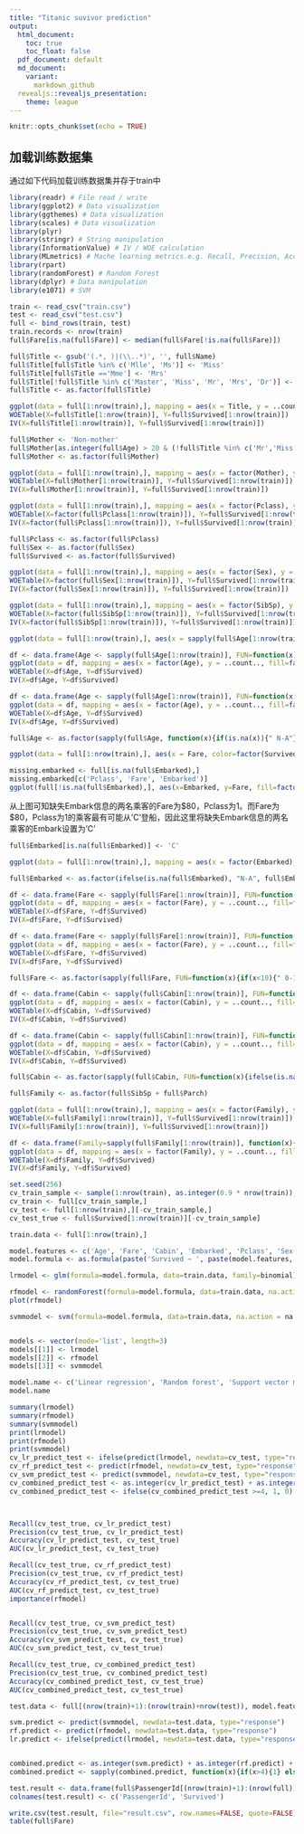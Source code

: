 ```yaml
---
title: "Titanic suvivor prediction"
output:
  html_document: 
    toc: true
    toc_float: false
  pdf_document: default
  md_document:
    variant:
      markdown_github
  revealjs::revealjs_presentation: 
    theme: league
---
```


```r
knitr::opts_chunk$set(echo = TRUE)
```




## 

## 加载训练数据集
通过如下代码加载训练数据集并存于train中

```r
library(readr) # File read / write
library(ggplot2) # Data visualization
library(ggthemes) # Data visualization
library(scales) # Data visualization
library(plyr)
library(stringr) # String manipulation
library(InformationValue) # IV / WOE calculation
library(MLmetrics) # Mache learning metrics.e.g. Recall, Precision, Accuracy, AUC
library(rpart)
library(randomForest) # Random Forest
library(dplyr) # Data manipulation
library(e1071) # SVM
```


```r
train <- read_csv("train.csv")
test <- read_csv("test.csv")
full <- bind_rows(train, test)
train.records <- nrow(train)
full$Fare[is.na(full$Fare)] <- median(full$Fare[!is.na(full$Fare)])
```




```r
full$Title <- gsub('(.*, )|(\\..*)', '', full$Name)
full$Title[full$Title %in% c('Mlle', 'Ms')] <- 'Miss'
full$Title[full$Title =='Mme'] <- 'Mrs'
full$Title[!full$Title %in% c('Master', 'Miss', 'Mr', 'Mrs', 'Dr')] <- 'Others'
full$Title <- as.factor(full$Title)
```


```r
ggplot(data = full[1:nrow(train),], mapping = aes(x = Title, y = ..count.., fill=factor(Survived))) + geom_bar(stat = "count", position='dodge') + labs(title = "How Title impact survivor", x = "Title", y = "Count", fill = "Survived")
WOETable(X=full$Title[1:nrow(train)], Y=full$Survived[1:nrow(train)])
IV(X=full$Title[1:nrow(train)], Y=full$Survived[1:nrow(train)])
```




```r
full$Mother <- 'Non-mother'
full$Mother[as.integer(full$Age) > 20 & (!full$Title %in% c('Mr','Miss')) & as.integer(full$Parch) > 0] <- 'Mother'
full$Mother <- as.factor(full$Mother)

ggplot(data = full[1:nrow(train),], mapping = aes(x = factor(Mother), y = ..count.., fill=factor(Survived))) + geom_bar(stat = "count", position='dodge') + labs(title = "How Mother impact survivor", x = "Mother", y = "Count", fill = "Survived")
WOETable(X=full$Mother[1:nrow(train)], Y=full$Survived[1:nrow(train)])
IV(X=full$Mother[1:nrow(train)], Y=full$Survived[1:nrow(train)])
```







```r
ggplot(data = full[1:nrow(train),], mapping = aes(x = factor(Pclass), y = ..count.., fill=factor(Survived))) + geom_bar(stat = 'count', width = 0.5, position = position_dodge(1)) + labs(title = "How Pclass impact survivor", x = "Pclass", y = "Count", fill = "Survived")
WOETable(X=factor(full$Pclass[1:nrow(train)]), Y=full$Survived[1:nrow(train)])
IV(X=factor(full$Pclass[1:nrow(train)]), Y=full$Survived[1:nrow(train)])
```






```r
full$Pclass <- as.factor(full$Pclass)
full$Sex <- as.factor(full$Sex)
full$Survived <- as.factor(full$Survived)
```






```r
ggplot(data = full[1:nrow(train),], mapping = aes(x = factor(Sex), y = ..count.., fill=factor(Survived))) + geom_bar(stat = 'count', position='dodge') + labs(title = "How Sex impact survivor", x = "Sex", y = "Count", fill = "Survived")
WOETable(X=factor(full$Sex[1:nrow(train)]), Y=full$Survived[1:nrow(train)])
IV(X=factor(full$Sex[1:nrow(train)]), Y=full$Survived[1:nrow(train)])
```





```r
ggplot(data = full[1:nrow(train),], mapping = aes(x = factor(SibSp), y = ..count.., fill=factor(Survived))) + geom_bar(stat = 'count', position='dodge') + labs(title = "How SibSp impact survivor", x = "Sibsp", y = "Count", fill = "Survived")
WOETable(X=factor(full$SibSp[1:nrow(train)]), Y=full$Survived[1:nrow(train)])
IV(X=factor(full$SibSp[1:nrow(train)]), Y=full$Survived[1:nrow(train)])
```





```r
ggplot(data = full[1:nrow(train),], aes(x = sapply(full$Age[1:nrow(train)], function(x){ifelse(is.na(x), 100, x)}), color=factor(Survived))) + geom_line(aes(file=..count..), stat = 'bin', binwidth=3)  + labs(title = "How Age impact survivor", x = "Age", y = "Count", fill = "Survived")
```





```r
df <- data.frame(Age <- sapply(full$Age[1:nrow(train)], FUN=function(x){if(is.na(x)){" NA"} else if(x < 15){"0-15"} else if (x < 35) {" 15-35"} else if(x < 60) {" 35-60"}  else {"60"}}), Survived <- full$Survived[1:nrow(train)])
ggplot(data = df, mapping = aes(x = factor(Age), y = ..count.., fill=factor(Survived))) + geom_bar(stat = "count", position='dodge') + labs(title = "How Age impact survivor", x = "Age", y = "Count", fill = "Survived")
WOETable(X=df$Age, Y=df$Survived)
IV(X=df$Age, Y=df$Survived)
```





```r
df <- data.frame(Age <- sapply(full$Age[1:nrow(train)], FUN=function(x){if((!is.na(x)) && (x<18)){"teenager"} else {"adult"}}), Survived <- full$Survived[1:nrow(train)])
ggplot(data = df, mapping = aes(x = factor(Age), y = ..count.., fill=factor(Survived))) + geom_bar(stat = "count", position='dodge') + labs(title = "How Age impact survivor", x = "Age", y = "Count", fill = "Survived")
WOETable(X=df$Age, Y=df$Survived)
IV(X=df$Age, Y=df$Survived)
```



```r
full$Age <- as.factor(sapply(full$Age, function(x){if(is.na(x)){" N-A"} else if(x < 15){"0-15"} else if (x < 35) {" 15-35"} else if(x < 60) {" 35-60"}  else {"old"}}))
```








```r
ggplot(data = full[1:nrow(train),], aes(x = Fare, color=factor(Survived))) + geom_line(aes(file=..count..), stat = 'bin', binwidth=100)  + labs(title = "How Fare impace survivor", x = "Fare", y = "Count", fill = "Survived")
```





```r
missing.embarked <- full[is.na(full$Embarked),]
missing.embarked[c('Pclass', 'Fare', 'Embarked')]
ggplot(full[!is.na(full$Embarked),], aes(x=Embarked, y=Fare, fill=factor(Pclass))) + geom_boxplot() + geom_hline(aes(yintercept=80), color='red', linetype='dashed', lwd=2) + scale_y_continuous(labels=dollar_format()) + theme_few()
```



从上图可知缺失Embark信息的两名乘客的Fare为$80，Pclass为1。而Fare为$80，Pclass为1的乘客最有可能从'C'登船，因此这里将缺失Embark信息的两名乘客的Embark设置为'C'


```r
full$Embarked[is.na(full$Embarked)] <- 'C'
```






```r
ggplot(data = full[1:nrow(train),], mapping = aes(x = factor(Embarked), y = ..count.., fill=factor(Survived))) + geom_bar(stat = "count", position='dodge') + labs(title = "How Pclass impact survivor", x = "Embarked", y = "Count", fill = "Survived")
```




```r
full$Embarked <- as.factor(ifelse(is.na(full$Embarked), "N-A", full$Embarked))
```





```r
df <- data.frame(Fare <- sapply(full$Fare[1:nrow(train)], FUN=function(x){if(x<20){" 0-20"} else if (x < 40) {" 20-40"} else if(x<60){" 40-60"} else if(x < 80){" 60-80"} else if (x< 100){" 80-100"}else if(x < 200){"100-200"} else if(x < 300) {"200-300"} else if (x<400){"300-400"} else {"400-10000"}}), Survived <- full$Survived[1:nrow(train)])
ggplot(data = df, mapping = aes(x = factor(Fare), y = ..count.., fill=factor(Survived))) + geom_bar(stat = "count", position='dodge') + labs(title = "How Fare impact survivor", x = "Fare", y = "Count", fill = "Survived")
WOETable(X=df$Fare, Y=df$Survived)
IV(X=df$Fare, Y=df$Survived)
```






```r
df <- data.frame(Fare <- sapply(full$Fare[1:nrow(train)], FUN=function(x){if(x<10){" 0-10"} else if (x < 20) {" 10-20"} else if(x<30){" 20-30"} else if(x < 40){" 30-40"} else if(x<50){" 40-50"} else if(x < 60){" 50-60"} else if(x<70){" 60-70"} else if(x < 80){" 70-80"} else if(x<90){" 80-90"} else if (x< 100){" 80-100"}else if(x < 200){"100-200"} else if(x < 300) {"200-300"} else if (x<400){"300-400"} else {"400-10000"}}), Survived <- full$Survived[1:nrow(train)])
ggplot(data = df, mapping = aes(x = factor(Fare), y = ..count.., fill=factor(Survived))) + geom_bar(stat = "count", position='dodge') + labs(title = "How Fare impact survivor", x = "Fare", y = "Count", fill = "Survived")
WOETable(X=df$Fare, Y=df$Survived)
IV(X=df$Fare, Y=df$Survived)
```


```r
full$Fare <- as.factor(sapply(full$Fare, FUN=function(x){if(x<10){" 0-10"} else if (x < 20) {" 10-20"} else if(x<30){" 20-30"} else if(x < 40){" 30-40"} else if(x<50){" 40-50"} else if(x < 60){" 50-60"} else if(x<70){" 60-70"} else if(x < 80){" 70-80"} else if(x<90){" 80-90"} else if (x< 100){" 90-100"}else if(x < 200){"100-200"} else if(x < 300) {"200-300"} else if (x<400){"300-400"} else {"400-10000"}}))
```














```r
df <- data.frame(Cabin <- sapply(full$Cabin[1:nrow(train)], FUN=function(x){ifelse(is.na(x), "X", "Y")}), Survived <- full$Survived[1:nrow(train)])
ggplot(data = df, mapping = aes(x = factor(Cabin), y = ..count.., fill=factor(Survived))) + geom_bar(stat = "count", position='dodge') + labs(title = "How Cabin impact survivor", x = "Cabin", y = "Count", fill = "Survived")
WOETable(X=df$Cabin, Y=df$Survived)
IV(X=df$Cabin, Y=df$Survived)
```




```r
df <- data.frame(Cabin <- sapply(full$Cabin[1:nrow(train)], FUN=function(x){ifelse(is.na(x), "X", str_sub(x, start=1, end=1))}), Survived <- full$Survived[1:nrow(train)])
ggplot(data = df, mapping = aes(x = factor(Cabin), y = ..count.., fill=factor(Survived))) + geom_bar(stat = "count", position='dodge') + labs(title = "How Cabin impact survivor", x = "Cabin", y = "Count", fill = "Survived")
WOETable(X=df$Cabin, Y=df$Survived)
IV(X=df$Cabin, Y=df$Survived)
```



```r
full$Cabin <- as.factor(sapply(full$Cabin, FUN=function(x){ifelse(is.na(x), "X", str_sub(x, start=1, end=1))}))
```









```r
full$Family <- as.factor(full$SibSp + full$Parch)
```


```r
ggplot(data = full[1:nrow(train),], mapping = aes(x = factor(Family), y = ..count.., fill=factor(Survived))) + geom_bar(stat = "count", position='dodge') + labs(title = "How Family impact survivor", x = "Family", y = "Count", fill = "Survived")
WOETable(X=full$Family[1:nrow(train)], Y=full$Survived[1:nrow(train)])
IV(X=full$Family[1:nrow(train)], Y=full$Survived[1:nrow(train)])
```




```r
df <- data.frame(Family=sapply(full$Family[1:nrow(train)], function(x){if(as.integer(x)<=1){'Singleton'} else if(as.integer(x) < 4){'small'} else {'large'}}), Survived=full$Survived[1:nrow(train)])
ggplot(data = df, mapping = aes(x = factor(Family), y = ..count.., fill=factor(Survived))) + geom_bar(stat = "count", position='dodge') + labs(title = "How Family impact survivor", x = "Family", y = "Count", fill = "Survived")
WOETable(X=df$Family, Y=df$Survived)
IV(X=df$Family, Y=df$Survived)
```






```r
set.seed(256)
cv_train_sample <- sample(1:nrow(train), as.integer(0.9 * nrow(train)), replace = TRUE)
cv_train <- full[cv_train_sample,]
cv_test <- full[1:nrow(train),][-cv_train_sample,]
cv_test_true <- full$Survived[1:nrow(train)][-cv_train_sample]
```


```r
train.data <- full[1:nrow(train),]

model.features <- c('Age', 'Fare', 'Cabin', 'Embarked', 'Pclass', 'Sex', 'Family', 'Title', 'Mother')
model.formula <- as.formula(paste('Survived ~ ', paste(model.features, collapse=' + ')))

lrmodel <- glm(formula=model.formula, data=train.data, family=binomial)

rfmodel <- randomForest(formula=model.formula, data=train.data, na.action = na.omit)
plot(rfmodel)

svmmodel <- svm(formula=model.formula, data=train.data, na.action = na.omit)


models <- vector(mode='list', length=3)
models[[1]] <- lrmodel
models[[2]] <- rfmodel
models[[3]] <- svmmodel

model.name <- c('Linear regression', 'Random forest', 'Support vector machine')
model.name


```




```r
summary(lrmodel)
summary(rfmodel)
summary(svmmodel)
print(lrmodel)
print(rfmodel)
print(svmmodel)
cv_lr_predict_test <- ifelse(predict(lrmodel, newdata=cv_test, type="response") > 0.5, 1, 0)
cv_rf_predict_test <- predict(rfmodel, newdata=cv_test, type="response")
cv_svm_predict_test <- predict(svmmodel, newdata=cv_test, type="response")
cv_combined_predict_test <- as.integer(cv_lr_predict_test) + as.integer(cv_rf_predict_test) + as.integer(cv_svm_predict_test)
cv_combined_predict_test <- ifelse(cv_combined_predict_test >=4, 1, 0)



Recall(cv_test_true, cv_lr_predict_test)
Precision(cv_test_true, cv_lr_predict_test)
Accuracy(cv_lr_predict_test, cv_test_true)
AUC(cv_lr_predict_test, cv_test_true)

Recall(cv_test_true, cv_rf_predict_test)
Precision(cv_test_true, cv_rf_predict_test)
Accuracy(cv_rf_predict_test, cv_test_true)
AUC(cv_rf_predict_test, cv_test_true)
importance(rfmodel)


Recall(cv_test_true, cv_svm_predict_test)
Precision(cv_test_true, cv_svm_predict_test)
Accuracy(cv_svm_predict_test, cv_test_true)
AUC(cv_svm_predict_test, cv_test_true)

Recall(cv_test_true, cv_combined_predict_test)
Precision(cv_test_true, cv_combined_predict_test)
Accuracy(cv_combined_predict_test, cv_test_true)
AUC(cv_combined_predict_test, cv_test_true)
```



```r
test.data <- full[(nrow(train)+1):(nrow(train)+nrow(test)), model.features]

svm.predict <- predict(svmmodel, newdata=test.data, type="response")
rf.predict <- predict(rfmodel, newdata=test.data, type="response")
lr.predict <- ifelse(predict(lrmodel, newdata=test.data, type="response") > 0.5, 1, 0)


combined.predict <- as.integer(svm.predict) + as.integer(rf.predict) + as.integer(lr.predict)
combined.predict <- sapply(combined.predict, function(x){if(x>4){1} else{0}})

test.result <- data.frame(full$PassengerId[(nrow(train)+1):(nrow(full))], Survived=combined.predict)
colnames(test.result) <- c('PassengerId', 'Survived')

write.csv(test.result, file="result.csv", row.names=FALSE, quote=FALSE)
table(full$Fare)
```










